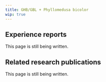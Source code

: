 ---
title: GHB/GBL + Phyllomedusa bicolor
wip: true
---

## Experience reports

This page is still being written.

## Related research publications

This page is still being written.

